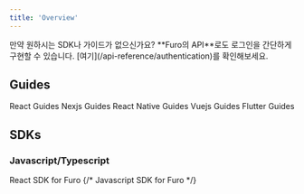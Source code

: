 ```yaml
---
title: 'Overview'
---
```


<Note>
  만약 원하시는 SDK나 가이드가 없으신가요? **Furo의 API**로도 로그인을 간단하게
  구현할 수 있습니다. [여기](/api-reference/authentication)를 확인해보세요.
</Note>

## Guides

<CardGroup cols={2}>
  <Card title="React" icon="react" href="/sdks/guides/react">
    React Guides
  </Card>
  <Card title="Nextjs" icon="react" href="/sdks/guides/next">
    Nexjs Guides
  </Card>
  <Card title="React-Native" icon="react" href="/sdks/guides/react-native">
    React Native Guides
  </Card>
  <Card title="Vuejs" icon="vuejs" href="/sdks/guides/vue">
    Vuejs Guides
  </Card>
  <Card title="Flutter" icon="google" href="/sdks/guides/flutter">
    Flutter Guides
  </Card>
</CardGroup>

## SDKs

### Javascript/Typescript

<CardGroup cols={2}>
  <Card title="React" icon="react" href="/sdks/react/furoProvider">
    React SDK for Furo
  </Card>
  {/* <Card title="Javascript" icon="js" href="/sdks/javascript/overview">
    Javascript SDK for Furo
  </Card> */}
</CardGroup>

